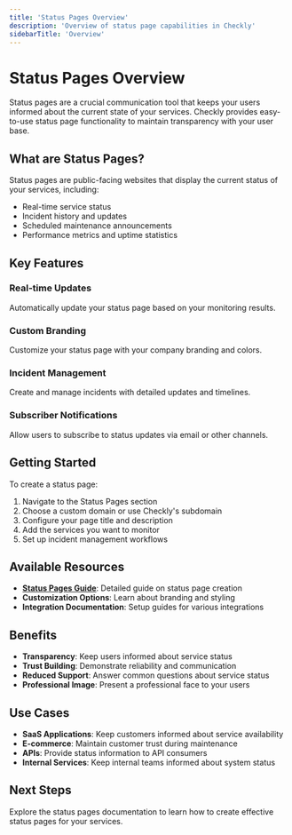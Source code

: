 ```yaml
---
title: 'Status Pages Overview'
description: 'Overview of status page capabilities in Checkly'
sidebarTitle: 'Overview'
---
```


# Status Pages Overview

Status pages are a crucial communication tool that keeps your users informed about the current state of your services. Checkly provides easy-to-use status page functionality to maintain transparency with your user base.

## What are Status Pages?

Status pages are public-facing websites that display the current status of your services, including:

- Real-time service status
- Incident history and updates
- Scheduled maintenance announcements
- Performance metrics and uptime statistics

## Key Features

### Real-time Updates
Automatically update your status page based on your monitoring results.

### Custom Branding
Customize your status page with your company branding and colors.

### Incident Management
Create and manage incidents with detailed updates and timelines.

### Subscriber Notifications
Allow users to subscribe to status updates via email or other channels.

## Getting Started

To create a status page:

1. Navigate to the Status Pages section
2. Choose a custom domain or use Checkly's subdomain
3. Configure your page title and description
4. Add the services you want to monitor
5. Set up incident management workflows

## Available Resources

- **[Status Pages Guide](/docs/platform/communicate/status-pages)**: Detailed guide on status page creation
- **Customization Options**: Learn about branding and styling
- **Integration Documentation**: Setup guides for various integrations

## Benefits

- **Transparency**: Keep users informed about service status
- **Trust Building**: Demonstrate reliability and communication
- **Reduced Support**: Answer common questions about service status
- **Professional Image**: Present a professional face to your users

## Use Cases

- **SaaS Applications**: Keep customers informed about service availability
- **E-commerce**: Maintain customer trust during maintenance
- **APIs**: Provide status information to API consumers
- **Internal Services**: Keep internal teams informed about system status

## Next Steps

Explore the status pages documentation to learn how to create effective status pages for your services. 